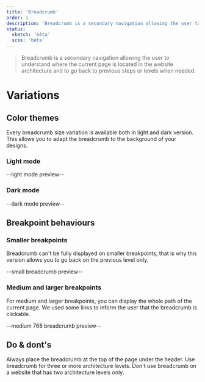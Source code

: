 ```yaml
---
title: 'Breadcrumb'
order: 1
description: 'Breadcrumb is a secondary navigation allowing the user to understand where the current page is located in the website architecture and to go back to previous steps or levels when needed.'
status:
  sketch: 'bêta'
  scss: 'bêta'
---
```


> Breadcrumb is a secondary navigation allowing the user to understand where the current page is located in the website architecture and to go back to previous steps or levels when needed.

# Variations

## Color themes

Every breadcrumb size variation is available both in light and dark version. This allows you to adapt the breadcrumb to the background of your designs.

### Light mode

--light mode preview--

### Dark mode

--dark mode preview--

## Breakpoint behaviours

### Smaller breakpoints

Breadcrumb can't be fully displayed on smaller breakpoints, that is why this version allows you to go back on the previous level only.

--small breadcrumb preview--

### Medium and larger breakpoints

For medium and larger breakpoints, you can display the whole path of the current page. We used some links to inform the user that the breadcrumb is clickable.

--medium 768 breadcrumb preview--

## Do & dont's

<HintItem>Always place the breadcrumb at the top of the page under the header.</HintItem>
<HintItem>Use breadcrumb for three or more architecture levels.</HintItem>
<HintItem dont>
  Don't use breadcrumb on a website that has two architecture levels only.
</HintItem>
